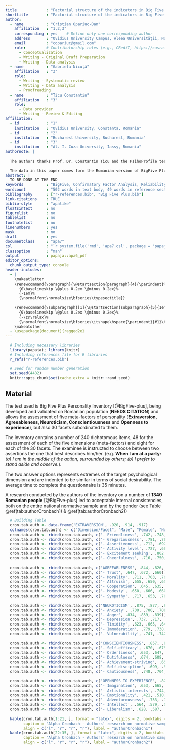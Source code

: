 ```yaml
---
title             : "Factorial structure of the indicators in Big Five Plus Inventory"
shorttitle        : "Factorial structure of the indicators in Big Five Plus Inventory"
author: 
  - name          : "Cristian Opariuc-Dan"
    affiliation   : "1,2,3"
    corresponding : yes    # Define only one corresponding author
    address       : "Ovidius University Campus, Aleea Universității, No. 2, Constanța, Romania"
    email         : "copariuc@gmail.com"
    role:         # Contributorship roles (e.g., CRediT, https://casrai.org/credit/)
      - Conceptualization
      - Writing - Original Draft Preparation
      - Writing - Data analysis
  - name          : "Gabriela Nicuță"
    affiliation   : "3"
    role:
      - Writing - Systematic review
      - Writing - Data analysis
      - Proofreading
  - name          : "Ticu Constantin"
    affiliation   : "3"
    role:
      - Data provider
      - Writing - Review & Editing
affiliation:
  - id            : "1"
    institution   : "Ovidius University, Constanta, Romania"
  - id            : "2"
    institution   : "Bucharest University, Bucharest, Romania"
  - id            : "3"
    institution   : "Al. I. Cuza University, Iassy, Romania"
authornote: |
  
  The authors thanks Prof. Dr. Constantin Ticu and the PsihoProfile team for making available over 14000 data used in this analysis.
  
  The data in this paper comes form the Romanian version of BigFive Plus inventory[@BigFive-plus], being collected online through the [PsihoProfile site](http://www.psihoprofile.ro/)
abstract: |
  TO BE DONE AT THE END
keywords          : "BigFive, Confirmatory Factor Analysis, Reliability analysis"
wordcount         : "502 words in text body, 49 words in reference section"
bibliography      : ["r-references.bib", "Big Five Plus.bib"]
link-citations    : TRUE
biblio-style      : "apalike"
floatsintext      : no
figurelist        : no
tablelist         : no
footnotelist      : no
linenumbers       : yes
mask              : no
draft             : yes
documentclass     : "apa7"
csl               : "`r system.file('rmd', 'apa7.csl', package = 'papaja')`"
classoption       : "man"
output            : papaja::apa6_pdf
editor_options: 
  chunk_output_type: console
header-includes:
  - |
    \makeatletter
    \renewcommand{\paragraph}{\@startsection{paragraph}{4}{\parindent}%
      {0\baselineskip \@plus 0.2ex \@minus 0.2ex}%
      {-1em}%
      {\normalfont\normalsize\bfseries\typesectitle}}
    
    \renewcommand{\subparagraph}[1]{\@startsection{subparagraph}{5}{1em}%
      {0\baselineskip \@plus 0.2ex \@minus 0.2ex}%
      {-\z@\relax}%
      {\normalfont\normalsize\bfseries\itshape\hspace{\parindent}{#1}\textit{\addperi}}{\relax}}
    \makeatother
  - \usepackage[document]{ragged2e}
---
```


```r
  # Including necessary libraries
  library(papaja); library(knitr)
  # Including references file for R libraries
  r_refs("r-references.bib")
```

```r
  # Seed for random number generation
  set.seed(4482)
  knitr::opts_chunk$set(cache.extra = knitr::rand_seed)
```





## Material
The test used is Big Five Plus Personality Inventory [@BigFive-plus], being developed and validated on Romanian population (**NEEDS CITATION**) and allows the assessment of five meta-factors of personality (**Extraversion, Agreeableness, Neuroticism, Conscientiousness** and **Openness to experience**), but also 30 facets subordinated to them.

The inventory contains a number of 240 dichotomous items, 48 for the assessment of each of the five dimensions (meta-factors) and eight for each of the 30 facets. The examinee is instructed to choose between two assertions the one that best describes him/her. (e.g. **When I am at a party:** *(a) I am in the middle of the action, surrounded by others; (b) I prefer to stand aside and observe.*). 

The two answer options represents extremes of the target psychological dimension and are indented to be similar in terms of social desirability. The average time to complete the questionnaire is 35 minutes.

A research conducted by the authors of the inventory on a number of **1340 Romanian people** [@BigFive-plus] led to acceptable internal consistencies, both on the entire national normative sample and by the gender (see Table \@ref(tab:authorCronbach1) & \@ref(tab:authorCronbach2)) 

```r
  # Building Table
  cron.tab.auth <- data.frame('EXTRAVERSION', .920, .914, .917)
  colnames(cron.tab.auth) <- c("Dimension/Facet", "Male", "Female", "Normative sample")
  cron.tab.auth <- rbind(cron.tab.auth, c('- Friendliness', .742, .748, .744))
  cron.tab.auth <- rbind(cron.tab.auth, c('- Gregariousness', .781, .767, .775))
  cron.tab.auth <- rbind(cron.tab.auth, c('- Assertiveness', .712, .692, .702))
  cron.tab.auth <- rbind(cron.tab.auth, c('- Activity level', .727, .669, .696))
  cron.tab.auth <- rbind(cron.tab.auth, c('- Excitement seeking', .802, .762, .786))
  cron.tab.auth <- rbind(cron.tab.auth, c('- Cheerfulness', .716, .750, .735))
  
  cron.tab.auth <- rbind(cron.tab.auth, c('AGREEABLENESS', .844, .826, .838))
  cron.tab.auth <- rbind(cron.tab.auth, c('- Trust', .647, .672, .660))
  cron.tab.auth <- rbind(cron.tab.auth, c('- Morality', .711, .703, .708))
  cron.tab.auth <- rbind(cron.tab.auth, c('- Altruism', .655, .650, .653))
  cron.tab.auth <- rbind(cron.tab.auth, c('- Cooperation', .645, .635, .641))
  cron.tab.auth <- rbind(cron.tab.auth, c('- Modesty', .650, .666, .660))
  cron.tab.auth <- rbind(cron.tab.auth, c('- Sympathy', .717, .653, .705))
    
  cron.tab.auth <- rbind(cron.tab.auth, c('NEUROTICISM', .875, .877, .879))
  cron.tab.auth <- rbind(cron.tab.auth, c('- Anxiety', .700, .700, .708))
  cron.tab.auth <- rbind(cron.tab.auth, c('- Anger', .834, .839, .839))
  cron.tab.auth <- rbind(cron.tab.auth, c('- Depression', .737, .717, .730))
  cron.tab.auth <- rbind(cron.tab.auth, c('- Timidity', .623, .665, .649))
  cron.tab.auth <- rbind(cron.tab.auth, c('- Immoderation', .779, .738, .761))
  cron.tab.auth <- rbind(cron.tab.auth, c('- Vulnerability', .741, .742, .746))
  
  cron.tab.auth <- rbind(cron.tab.auth, c('CONSCIENTIOUSNESS', .857, .820, .840))
  cron.tab.auth <- rbind(cron.tab.auth, c('- Self-efficacy', .670, .675, .679))
  cron.tab.auth <- rbind(cron.tab.auth, c('- Orderliness', .653, .647, .650))
  cron.tab.auth <- rbind(cron.tab.auth, c('- Dutifulness', .674, .608, .648))
  cron.tab.auth <- rbind(cron.tab.auth, c('- Achievement-striving', .655, .639, .646))
  cron.tab.auth <- rbind(cron.tab.auth, c('- Self-discipline', .699, .596, .655))
  cron.tab.auth <- rbind(cron.tab.auth, c('- Cautiousness', .748, .704, .729))
  
  cron.tab.auth <- rbind(cron.tab.auth, c('OPENNESS TO EXPERIENCE', .820, .809, .813))
  cron.tab.auth <- rbind(cron.tab.auth, c('- Imagination', .653, .665, .658))
  cron.tab.auth <- rbind(cron.tab.auth, c('- Artistic interests', .744, .702, .732))
  cron.tab.auth <- rbind(cron.tab.auth, c('- Emotionality', .421, .510, .671))
  cron.tab.auth <- rbind(cron.tab.auth, c('- Adventurousness', .753, .744, .750))
  cron.tab.auth <- rbind(cron.tab.auth, c('- Intellect', .564, .579, .572))
  cron.tab.auth <- rbind(cron.tab.auth, c('- Liberalism', .628, .587, .607))
  
  kable(cron.tab.auth[1:21, ], format = "latex", digits = 2, booktabs = T, row.names = F,
        caption = "Alpha Cronbach - Authors' research on normative sample (n=1340)",
        align = c("l", "r", "r", "r"), label = "authorCronbach1")
  kable(cron.tab.auth[22:35, ], format = "latex", digits = 2, booktabs = T, row.names = F,
        caption = "Alpha Cronbach - Authors' research on normative sample (n=1340)",
        align = c("l", "r", "r", "r"), label = "authorCronbach2")
```



\begingroup
\setlength{\parindent}{-0.5in}
\setlength{\leftskip}{0.5in}

<div id="refs" custom-style="Bibliography"></div>
\endgroup
